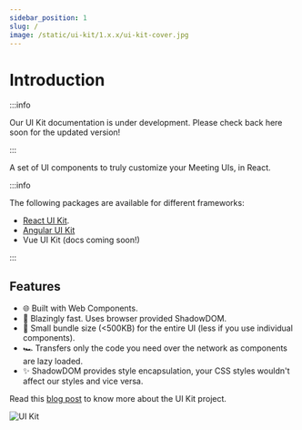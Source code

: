 ```yaml
---
sidebar_position: 1
slug: /
image: /static/ui-kit/1.x.x/ui-kit-cover.jpg
---
```


# Introduction

:::info

Our UI Kit documentation is under development. Please check back here soon for the updated version!

:::

A set of UI components to truly customize your Meeting UIs, in React.

:::info

The following packages are available for different frameworks:

- [React UI Kit](/react-ui-kit/).
- [Angular UI Kit](/angular-ui-kit/)
- Vue UI Kit (docs coming soon!)

:::

## Features

<ul className="emoji-list">
  <li>
    <span>🌐</span> Built with Web Components.
  </li>
  <li>
    <span>🚀</span> Blazingly fast. Uses browser provided ShadowDOM.
  </li>
  <li>
    <span>🤏</span> Small bundle size (&lt;500KB) for the entire UI (less if you
    use individual components).
  </li>
  <li>
    <span>🏎</span> Transfers only the code you need over the network as
    components are lazy loaded.
  </li>
  <li>
    <span>✨</span> ShadowDOM provides style encapsulation, your CSS styles
    wouldn't affect our styles and vice versa.
  </li>
</ul>

Read this [blog post](https://dyte.io/blog/custom-ui-kit-sdk/) to know more about the UI Kit project.

<img
  src="/static/ui-kit/1.x.x/ui-kit-cover.jpg"
  alt="UI Kit"
  className="cover-image"
/>
